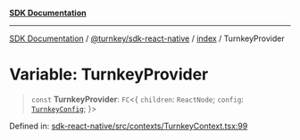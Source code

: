 [**SDK Documentation**](../../../../README.mdx)

***

[SDK Documentation](../../../../packages.mdx) / [@turnkey/sdk-react-native](../../README.mdx) / [index](../README.mdx) / TurnkeyProvider

# Variable: TurnkeyProvider

> `const` **TurnkeyProvider**: `FC`\<\{ `children`: `ReactNode`; `config`: [`TurnkeyConfig`](../interfaces/TurnkeyConfig.mdx); \}\>

Defined in: [sdk-react-native/src/contexts/TurnkeyContext.tsx:99](https://github.com/tkhq/sdk/blob/3a88af7d1d927c6022706911d6af0f92f1440e00/packages/sdk-react-native/src/contexts/TurnkeyContext.tsx#L99)
